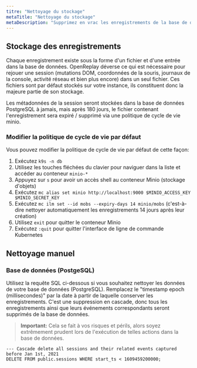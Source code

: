 ```yaml
---
titre: "Nettoyage du stockage"
metaTitle: "Nettoyage du stockage"
metaDescription: "Supprimez en vrac les enregistrements de la base de données et nettoyez votre stockage."
---
```


## Stockage des enregistrements

Chaque enregistrement existe sous la forme d'un fichier et d'une entrée dans la base de données. OpenReplay déverse ce qui est nécessaire pour rejouer une session (mutations DOM, coordonnées de la souris, journaux de la console, activité réseau et bien plus encore) dans un seul fichier. Ces fichiers sont par défaut stockés sur votre instance, ils constituent donc la majeure partie de son stockage.

Les métadonnées de la session seront stockées dans la base de données PostgreSQL à jamais, mais après 180 jours, le fichier contenant l'enregistrement sera expiré / supprimé via une politique de cycle de vie minio.

### Modifier la politique de cycle de vie par défaut

Vous pouvez modifier la politique de cycle de vie par défaut de cette façon:

1. Exécutez `k9s -n db`
2. Utilisez les touches fléchées du clavier pour naviguer dans la liste et accéder au conteneur `minio-*`
3. Appuyez sur `s` pour avoir un accès shell au conteneur Minio (stockage d'objets)
4. Exécutez `mc alias set minio http://localhost:9000 $MINIO_ACCESS_KEY $MINIO_SECRET_KEY`
5. Exécutez `mc ilm set --id mobs --expiry-days 14 minio/mobs` (c'est-à-dire nettoyer automatiquement les enregistrements 14 jours après leur création)
6. Utilisez `exit` pour quitter le conteneur Minio
7. Exécutez `:quit` pour quitter l'interface de ligne de commande Kubernetes

## Nettoyage manuel

### Base de données (PostgeSQL)

Utilisez la requête SQL ci-dessous si vous souhaitez nettoyer les données de votre base de données (PostgreSQL). Remplacez le "timestamp epoch (millisecondes)" par la date à partir de laquelle conserver les enregistrements. C'est une suppression en cascade, donc tous les enregistrements ainsi que leurs événements correspondants seront supprimés de la base de données.

> **Important:** Cela se fait à vos risques et périls, alors soyez extrêmement prudent lors de l'exécution de telles actions dans la base de données.


```plsql
--- Cascade delete all sessions and their related events captured before Jan 1st, 2021
DELETE FROM public.sessions WHERE start_ts < 1609459200000;
```

